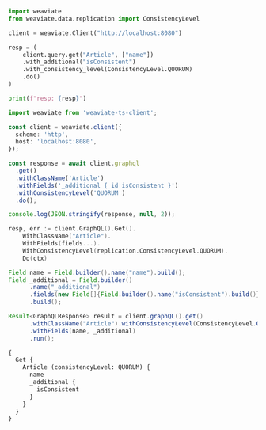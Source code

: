 

<Tabs groupId="languages">
<TabItem value="py" label="Python (v4)">
  <FilteredTextBlock
    text={PyCode}
    startMarker="START ConsistencyExample"
    endMarker="END ConsistencyExample"
    language="py"
  />
</TabItem>
<TabItem value="py3" label="Python (v3)">

```python
import weaviate
from weaviate.data.replication import ConsistencyLevel

client = weaviate.Client("http://localhost:8080")

resp = (
    client.query.get("Article", ["name"])
    .with_additional("isConsistent")
    .with_consistency_level(ConsistencyLevel.QUORUM)
    .do()
)

print(f"resp: {resp}")
```

</TabItem>
<TabItem value="js" label="JavaScript/TypeScript">

```ts
import weaviate from 'weaviate-ts-client';

const client = weaviate.client({
  scheme: 'http',
  host: 'localhost:8080',
});

const response = await client.graphql
  .get()
  .withClassName('Article')
  .withFields('_additional { id isConsistent }')
  .withConsistencyLevel('QUORUM')
  .do();

console.log(JSON.stringify(response, null, 2));
```

</TabItem>
<TabItem value="go" label="Go">

```go
resp, err := client.GraphQL().Get().
    WithClassName("Article").
    WithFields(fields...).
    WithConsistencyLevel(replication.ConsistencyLevel.QUORUM).
    Do(ctx)
```

</TabItem>
<TabItem value="java" label="Java">

```java
Field name = Field.builder().name("name").build();
Field _additional = Field.builder()
      .name("_additional")
      .fields(new Field[]{Field.builder().name("isConsistent").build()})
      .build();

Result<GraphQLResponse> result = client.graphQL().get()
      .withClassName("Article").withConsistencyLevel(ConsistencyLevel.QUORUM)
      .withFields(name, _additional)
      .run();
```

</TabItem>
<TabItem value="graphql" label="GraphQL">

```graphql
{
  Get {
    Article (consistencyLevel: QUORUM) {
      name
      _additional {
        isConsistent
      }
    }
  }
}
```

</TabItem>
</Tabs>
